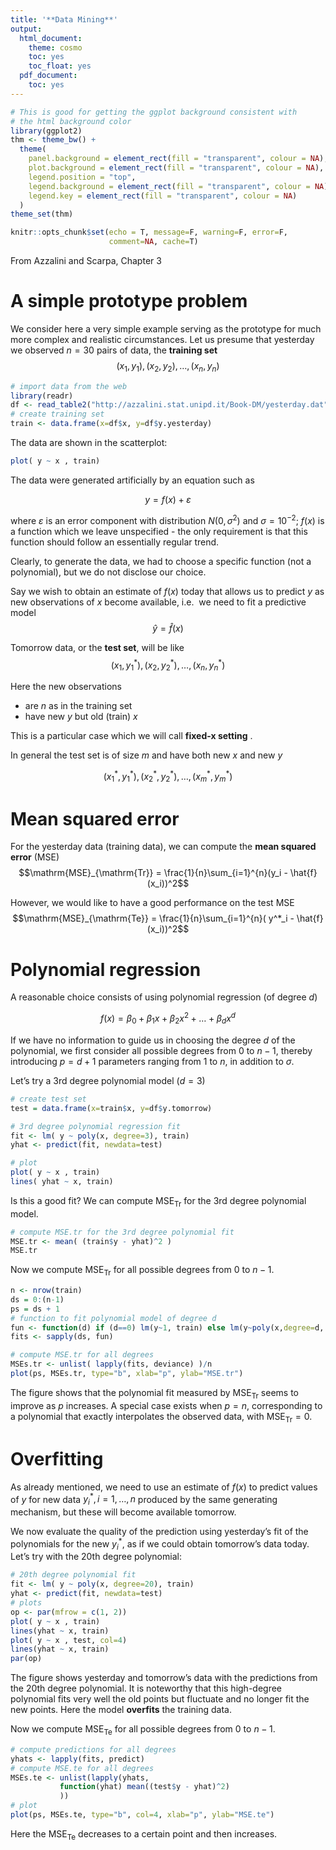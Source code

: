 ```yaml
---
title: '**Data Mining**'
output:
  html_document:
    theme: cosmo
    toc: yes
    toc_float: yes
  pdf_document:
    toc: yes
---
```


```r
# This is good for getting the ggplot background consistent with
# the html background color
library(ggplot2)
thm <- theme_bw() + 
  theme(
    panel.background = element_rect(fill = "transparent", colour = NA), 
    plot.background = element_rect(fill = "transparent", colour = NA),
    legend.position = "top",
    legend.background = element_rect(fill = "transparent", colour = NA),
    legend.key = element_rect(fill = "transparent", colour = NA)
  )
theme_set(thm)

knitr::opts_chunk$set(echo = T, message=F, warning=F, error=F, 
                      comment=NA, cache=T)
```

From Azzalini and Scarpa, Chapter 3

# A simple prototype problem

We consider here a very simple example serving as the prototype for much more complex and realistic circumstances. Let us presume that yesterday we observed $n = 30$ pairs of data, the __training set__
$$(x_1,y_1), (x_2,y_2), \ldots, (x_n,y_n)$$ 

```r
# import data from the web
library(readr)
df <- read_table2("http://azzalini.stat.unipd.it/Book-DM/yesterday.dat")[-31,]
# create training set
train <- data.frame(x=df$x, y=df$y.yesterday)
```

The data are shown in the scatterplot:

```r
plot( y ~ x , train)
```

The data were generated artificially by an equation such as

$$y = f(x)+ \varepsilon$$

where $\varepsilon$ is an error component with distribution $N(0,\sigma^2)$ and $\sigma=10^{-2}$; $f(x)$ is
a function which we leave unspecified - the only requirement is that this function should follow an essentially regular trend.

Clearly, to generate the data, we had to
choose a specific function (not a polynomial), but we do not disclose our choice.

Say we wish to obtain an estimate of $f(x)$ today that allows us to predict $y$ as new observations of $x$ become available, i.e. 
we need to fit a predictive model
$$\hat{y} = \hat{f}(x)$$


Tomorrow data, or the __test set__, will be like
$$(x_1,y^*_1), (x_2,y^*_2), \ldots, (x_n,y^*_n)$$

Here the new observations 

* are $n$ as in the training set
* have new $y$ but old (train) $x$

This is a particular case which we will call __fixed-x setting__ .

In general the test set is of size $m$ and have both new $x$ and new $y$

$$(x^*_1,y^*_1), (x^*_2,y^*_2), \ldots, (x^*_m,y^*_m)$$

# Mean squared error

For the yesterday data (training data), we can compute the __mean squared error__ (MSE)
$$\mathrm{MSE}_{\mathrm{Tr}} = \frac{1}{n}\sum_{i=1}^{n}(y_i - \hat{f}(x_i))^2$$ 


However, we would like to have a good performance on the test MSE
$$\mathrm{MSE}_{\mathrm{Te}} = \frac{1}{n}\sum_{i=1}^{n}( y^*_i - \hat{f}(x_i))^2$$ 

# Polynomial regression

A reasonable choice consists of using polynomial regression (of degree $d$)

$$f(x) = \beta_0 + \beta_1 x + \beta_2 x^2 + \ldots + \beta_d x^{d}$$

If we have no information to guide us in choosing the degree $d$ of the polynomial, we first consider all possible degrees from 0 to $n-1$, thereby introducing $p=d+1$ parameters ranging from $1$ to $n$, in addition to $\sigma$. 

Let's try a 3rd degree polynomial model ($d=3$)

```r
# create test set
test = data.frame(x=train$x, y=df$y.tomorrow)

# 3rd degree polynomial regression fit
fit <- lm( y ~ poly(x, degree=3), train)
yhat <- predict(fit, newdata=test)

# plot
plot( y ~ x , train)
lines( yhat ~ x, train)
```

Is this a good fit? We can compute $\mathrm{MSE}_{\mathrm{Tr}}$ for the 3rd degree polynomial model. 

```r
# compute MSE.tr for the 3rd degree polynomial fit
MSE.tr <- mean( (train$y - yhat)^2 )
MSE.tr
```

Now we compute $\mathrm{MSE}_{\mathrm{Tr}}$ for all possible degrees from 0 to $n-1$. 

```r
n <- nrow(train)
ds = 0:(n-1)
ps = ds + 1
# function to fit polynomial model of degree d
fun <- function(d) if (d==0) lm(y~1, train) else lm(y~poly(x,degree=d, raw=T), train)
fits <- sapply(ds, fun)

# compute MSE.tr for all degrees
MSEs.tr <- unlist( lapply(fits, deviance) )/n
plot(ps, MSEs.tr, type="b", xlab="p", ylab="MSE.tr")
```

The figure shows that the polynomial fit measured by $\mathrm{MSE}_{\mathrm{Tr}}$ seems to improve as $p$ increases.
A special case exists when $p = n$, corresponding to a polynomial that exactly interpolates the observed data, with $\mathrm{MSE}_{\mathrm{Tr}}=0$. 

# Overfitting

As already mentioned, we need to use an estimate of $f(x)$ to predict values of $y$ for new data $y^*_i,i=1,\ldots,n$ produced by the same generating mechanism, but these will become available tomorrow. 

We now evaluate the quality of the prediction using yesterday's fit of the polynomials for the new $y^*_i$, as if we could obtain tomorrow's data today. Let's try with the 20th degree polynomial:

```r
# 20th degree polynomial fit
fit <- lm( y ~ poly(x, degree=20), train)
yhat <- predict(fit, newdata=test)
# plots
op <- par(mfrow = c(1, 2))
plot( y ~ x , train)
lines(yhat ~ x, train)
plot( y ~ x , test, col=4)
lines(yhat ~ x, train)
par(op)
```

The figure shows yesterday and tomorrow's data with the predictions from the 20th degree polynomial. It is noteworthy that this high-degree polynomial fits very well the old points but fluctuate and no longer fit the new points. Here the model __overfits__ the training data.

Now we compute $\mathrm{MSE}_{\mathrm{Te}}$ for all possible degrees from 0 to $n-1$.

```r
# compute predictions for all degrees
yhats <- lapply(fits, predict)
# compute MSE.te for all degrees
MSEs.te <- unlist(lapply(yhats, 
           function(yhat) mean((test$y - yhat)^2)
           ))
# plot
plot(ps, MSEs.te, type="b", col=4, xlab="p", ylab="MSE.te")
```

Here the $\mathrm{MSE}_{\mathrm{Te}}$ decreases to a certain point and
then increases.